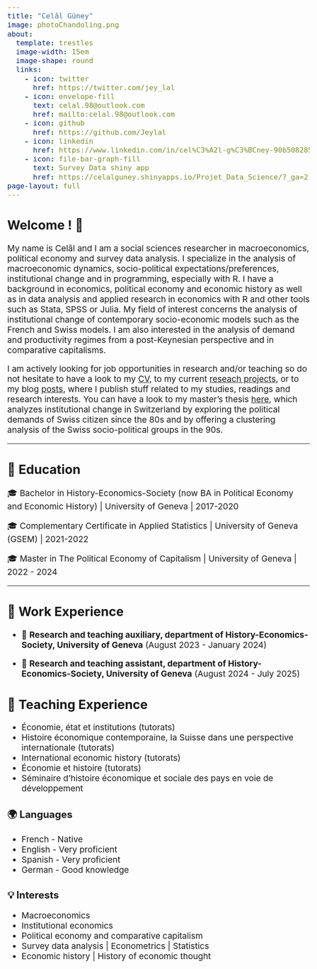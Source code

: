 ```yaml
---
title: "Celâl Güney"
image: photoChandoling.png
about:
  template: trestles
  image-width: 15em
  image-shape: round
  links:
    - icon: twitter
      href: https://twitter.com/jey_lal
    - icon: envelope-fill
      text: celal.98@outlook.com
      href: mailto:celal.98@outlook.com
    - icon: github
      href: https://github.com/Jeylal
    - icon: linkedin
      href: https://www.linkedin.com/in/cel%C3%A2l-g%C3%BCney-90b508285/?originalSubdomain=ch
    - icon: file-bar-graph-fill
      text: Survey Data shiny app
      href: https://celalguney.shinyapps.io/Projet_Data_Science/?_ga=2.255792968.1974330428.1680436983-1453518093.1673880491 
page-layout: full
---
```


```{=html}
<style>
body {
  font-size: 19px;
}
h1 {
  font-size: 2.5em;
}
</style>
```

## Welcome ! 👋

My name is Celâl and I am a social sciences researcher in macroeconomics, political economy and survey data analysis. I specialize in the analysis of macroeconomic dynamics, socio-political expectations/preferences, institutional change and in programming, especially with R. I have a background in economics, political economy and economic history as well as in data analysis and applied research in economics with R and other tools such as Stata, SPSS or Julia. My field of interest concerns the analysis of institutional change of contemporary socio-economic models such as the French and Swiss models. I am also interested in the analysis of demand and productivity regimes from a post-Keynesian perspective and in comparative capitalisms.

I am actively looking for job opportunities in research and/or teaching so do not hesitate to have a look to my  [CV](https://jeylal.github.io/celalguney/CV.html), to my current  [reseach projects](https://jeylal.github.io/celalguney/research.html), or to my blog [posts](https://jeylal.github.io/celalguney/), where I publish stuff related to my studies, readings and research interests. You can have a look to my master's thesis [here](https://jeylal.github.io/master-thesis/), which analyzes institutional change in Switzerland by exploring the political demands of Swiss citizen since the 80s and by offering a clustering analysis of the Swiss socio-political groups in the 90s.

------------------------------------------------------------------------

## 📖 Education

🎓 Bachelor in History-Economics-Society (now BA in Political Economy and Economic History) \| University of Geneva \| 2017-2020

🎓 Complementary Certificate in Applied Statistics \| University of Geneva (GSEM) \| 2021-2022

🎓 Master in The Political Economy of Capitalism \| University of Geneva \| 2022 - 2024

------------------------------------------------------------------------

## 💼 Work Experience

- 🏫 **Research and teaching auxiliary, department of History-Economics-Society, University of Geneva** (August 2023 - January 2024)

- 🏫 **Research and teaching assistant, department of History-Economics-Society, University of Geneva** (August 2024 - July 2025)

## 💼 Teaching Experience

- Économie, état et institutions (tutorats)
- Histoire économique contemporaine, la Suisse dans une perspective internationale (tutorats)
- International economic history (tutorats)
- Économie et histoire (tutorats)
- Séminaire d'histoire économique et sociale des pays en voie de développement 

::::: grid
::: g-col-6
### 🌍 Languages

-   French - Native\
-   English - Very proficient\
-   Spanish - Very proficient\
-   German - Good knowledge\
:::

::: g-col-6
### 💡 Interests

-   Macroeconomics\
-   Institutional economics\
-   Political economy and comparative capitalism\
-   Survey data analysis \| Econometrics \| Statistics\
-   Economic history \| History of economic thought\
:::
:::::
